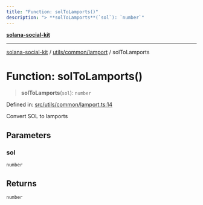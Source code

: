 ```yaml
---
title: "Function: solToLamports()"
description: "> **solToLamports**(`sol`): `number`"
---
```


[**solana-social-kit**](../../../../README.mdx)

***

[solana-social-kit](../../../../README.mdx) / [utils/common/lamport](../README.mdx) / solToLamports

# Function: solToLamports()

> **solToLamports**(`sol`): `number`

Defined in: [src/utils/common/lamport.ts:14](https://github.com/SendArcade/solana-app-kit/blob/bd4b3556b8f469c27ebb06f4df65b3a36b43ba3b/src/utils/common/lamport.ts#L14)

Convert SOL to lamports

## Parameters

### sol

`number`

## Returns

`number`
